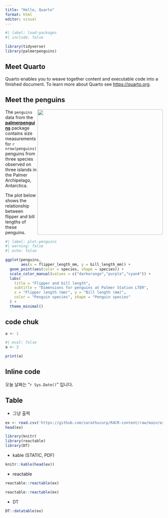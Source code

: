 ```yaml
---
title: "Hello, Quarto"
format: html 
editor: visual
---
```


```r
#| label: load-packages
#| include: false

library(tidyverse)
library(palmerpenguins)
```

## Meet Quarto

Quarto enables you to weave together content and executable code into a finished document. To learn more about Quarto see <https://quarto.org>.

## Meet the penguins

![](https://raw.githubusercontent.com/quarto-dev/quarto-web/main/docs/get-started/hello/rstudio/lter_penguins.png){style="float:right;" fig-alt="Illustration of three species of Palmer Archipelago penguins: Chinstrap, Gentoo, and Adelie. Artwork by @allison_horst." width="401"}

The `penguins` data from the [**palmerpenguins**](https://allisonhorst.github.io/palmerpenguins "palmerpenguins R package") package contains size measurements for `r nrow(penguins)` penguins from three species observed on three islands in the Palmer Archipelago, Antarctica.

The plot below shows the relationship between flipper and bill lengths of these penguins.

```r
#| label: plot-penguins
#| warning: false
#| echo: false

ggplot(penguins, 
       aes(x = flipper_length_mm, y = bill_length_mm)) +
  geom_point(aes(color = species, shape = species)) +
  scale_color_manual(values = c("darkorange","purple","cyan4")) +
  labs(
    title = "Flipper and bill length",
    subtitle = "Dimensions for penguins at Palmer Station LTER",
    x = "Flipper length (mm)", y = "Bill length (mm)",
    color = "Penguin species", shape = "Penguin species"
  ) +
  theme_minimal()
```

## code chuk

```r
a <- 1
```

```r
#| eval: false
a <- 2
```

```r
print(a)
```

## Inline code

오늘 날짜는 "`r Sys.Date()`" 입니다.

## Table

-   그냥 출력

```r
ex <- read.csv('https://github.com/zarathucorp/R4CR-content/raw/main/example_g1e.csv')
head(ex)
```

```r
library(knitr)
library(reactable)
library(DT)
```

-   kable (STATIC, PDF)

```r
knitr::kable(head(ex))
```

-   reactable

```r
reactable::reactable(ex)

```

```r
reactable::reactable(ex)

```

-   DT

```r
DT::datatable(ex)
```

```r
```
